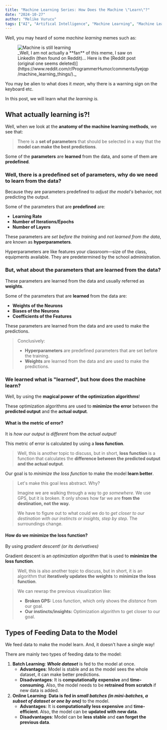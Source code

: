 ```yaml
---
title: "Machine Learning Series: How Does the Machine \"Learn\"?"
date: "2024-10-27"
author: "Melike Vurucu"
tags: ["AI", "Artifical Intelligence", "Machine Learning", "Machine Learning Series"]
---
```


Well, you may heard of some _machine learning_ memes such as:

<figure style={{textAlign: "center"}}>
    <Image src="/images/ai-series/machine-learning/how-does-the-machine-learn/machine-is-still-learning.png" 
    alt="Machine is still learning" 
    width={0} 
    height={0} 
    sizes="50vw" 
    style={{width: "100%", maxWidth:"800px", height: "auto"}} 
    priority={false}
    />
    <figcaption style={{margin: 0}}>
    _Well, I am not actually a **fan** of this meme, I saw on LinkedIn (then found on Reddit)... Here is the [Reddit post (original one seems deleted)](https://www.reddit.com/r/ProgrammerHumor/comments/lyejqp/machine_learning_things/)._
    </figcaption>
</figure>

You may be alien to what does it _mean_, why there is a warning sign on the keyboard etc. 

In this post, we will learn what _the learning is._

## What actually learning is?!

Well, when we look at the **anatomy of the machine learning methods**, we see that:
> There is a **set of parameters** that should be selected in a way that the **model can make the best predictions**.

Some of the **parameters** are **learned** from the data, and some of them are **predefined**.

### Well, there is a predefined set of parameters, why do we need to learn from the data?

Because they are parameters predefined to _adjust the model's_ behavior, not predicting the output.

Some of the parameters that are **predefined** are:
- **Learning Rate**
- **Number of Iterations/Epochs**
- **Number of Layers**

These parameters are _set before the training_ and _not learned from the data_, are known as **hyperparameters**.

Hyperparameters are like features your classroom—size of the class, equipments available. They are predetermined by the school administration.

### But, what about the parameters that are learned from the data?

These parameters are learned from the data and usually referred as **weights**.

Some of the parameters that are **learned** from the data are:
- **Weights of the Neurons**
- **Biases of the Neurons**
- **Coefficients of the Features**

These parameters are learned from the data and are used to make the predictions.

> Conclusively:
> - **Hyperparameters** are predefined parameters that are set before the training.
> - **Weights** are learned from the data and are used to make the predictions.

### We learned what is "learned", but how does the machine learn?

Well, by using the **magical power of the optimization algorithms**!

These optimization algorithms are used to **minimize the error** between the **predicted output** and the **actual output**.

#### What is the metric of error?

It is _how our output is different_ from the _actual output!_ 

This metric of error is calculated by using a **loss function**.

> Well, this is another topic to discuss, but in short, **loss function** is a function that calculates the **difference between the predicted output and the actual output**.

Our goal is to _minimize the loss function_ to make the model **learn better**.

> Let's make this goal less abstract. Why?
>
> Imagine we are walking through a way to _go somewhere._ We use GPS, but it is broken. It only shows how far we are **from the destination, not the way.**
> 
> We have to figure out to what could we do to _get closer to our destination with our instincts or insights, step by step._ The surroundings change.

#### How do we minimize the loss function?

By using _gradient descent! (or its derivatives)_

Gradient descent is an _optimization algorithm_ that is used to **minimize the loss function**.

> Well, this is also another topic to discuss, but in short, it is an algorithm that **iteratively updates the weights** to **minimize the loss function**.

> We can rewrap the previous visualization like:
> - **Broken GPS:** Loss function, which only shows the _distance_ from our goal.
> - **Our instincts/insights:** Optimization algorithm to get closer to our goal.

## Types of Feeding Data to the Model

We feed data to make the model learn. And, it doesn't have a single way!

There are mainly two types of feeding data to the model:

1. **Batch Learning**: **_Whole dataset_** is fed to the model at once.
    - **Advantages**: Model is stable and as the model sees the whole dataset, it can make better predictions.
    - **Disadvantages**: It is **computationally expensive** and **time-consuming**. Also, the model needs to be **retrained from scratch** if new data is added.
2. **Online Learning**: **Data is fed in _small batches (in mini-batches, a subset of dataset or one by one)_** to the model.
    - **Advantages**: It is **computationally less expensive** and **time-efficient**. Also, the model can be **updated with new data**.
    - **Disadvantages**: Model can be **less stable** and **can forget the previous data**.
